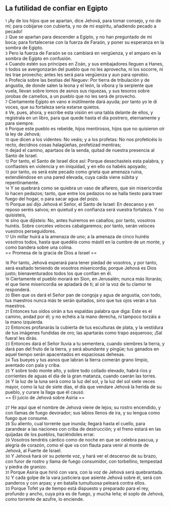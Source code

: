== La futilidad de confiar en Egipto ==

{{anchor|1}} <small>1</small> ¡Ay de los hijos que se apartan, dice Jehová, para tomar consejo, y no de mí; para cobijarse con cubierta, y no de mi espíritu, añadiendo pecado a pecado!<br>
{{anchor|2}} <small>2</small> Que se apartan para descender a Egipto, y no han preguntado de mi boca; para fortalecerse con la fuerza de Faraón, y poner su esperanza en la sombra de Egipto.<br>
{{anchor|3}} <small>3</small> Pero la fuerza de Faraón se os cambiará en vergüenza, y el amparo en la sombra de Egipto en confusión.<br>
{{anchor|4}} <small>4</small> Cuando estén sus príncipes en Zoán, y sus embajadores lleguen a Hanes,<br>
{{anchor|5}} <small>5</small> todos se avergonzarán del pueblo que no les aprovecha, ni los socorre, ni les trae provecho; antes les será para vergüenza y aun para oprobio.<br>
{{anchor|6}} <small>6</small> Profecía sobre las bestias del Neguev: Por tierra de tribulación y de angustia, de donde salen la leona y el león, la víbora y la serpiente que vuela, llevan sobre lomos de asnos sus riquezas, y sus tesoros sobre jorobas de camellos, a un pueblo que no les será de provecho.<br>
{{anchor|7}} <small>7</small> Ciertamente Egipto en vano e inútilmente dará ayuda; por tanto yo le di voces, que su fortaleza sería estarse quietos.<br>
{{anchor|8}} <small>8</small> Ve, pues, ahora, y escribe esta visión en una tabla delante de ellos, y regístrala en un libro, para que quede hasta el día postrero, eternamente y para siempre.<br>
{{anchor|9}} <small>9</small> Porque este pueblo es rebelde, hijos mentirosos, hijos que no quisieron oír la ley de Jehová;<br>
{{anchor|10}} <small>10</small> que dicen a los videntes: No veáis; y a los profetas: No nos profeticéis lo recto, decidnos cosas halagüeñas, profetizad mentiras;<br>
{{anchor|11}} <small>11</small> dejad el camino, apartaos de la senda, quitad de nuestra presencia al Santo de Israel.<br>
{{anchor|12}} <small>12</small> Por tanto, el Santo de Israel dice así: Porque desechasteis esta palabra, y confiasteis en violencia y en iniquidad, y en ello os habéis apoyado;<br>
{{anchor|13}} <small>13</small> por tanto, os será este pecado como grieta que amenaza ruina, extendiéndose en una pared elevada, cuya caída viene súbita y repentinamente.<br>
{{anchor|14}} <small>14</small> Y se quebrará como se quiebra un vaso de alfarero, que sin misericordia lo hacen pedazos; tanto, que entre los pedazos no se halla tiesto para traer fuego del hogar, o para sacar agua del pozo.<br>
{{anchor|15}} <small>15</small> Porque así dijo Jehová el Señor, el Santo de Israel: En descanso y en reposo seréis salvos; en quietud y en confianza será vuestra fortaleza. Y no quisisteis,<br>
{{anchor|16}} <small>16</small> sino que dijisteis: No, antes huiremos en caballos; por tanto, vosotros huiréis. Sobre corceles veloces cabalgaremos; por tanto, serán veloces vuestros perseguidores.<br>
{{anchor|17}} <small>17</small> Un millar huirá a la amenaza de uno; a la amenaza de cinco huiréis vosotros todos, hasta que quedéis como mástil en la cumbre de un monte, y como bandera sobre una colina.<br>
== Promesa de la gracia de Dios a Israel ==

{{anchor|18}} <small>18</small> Por tanto, Jehová esperará para tener piedad de vosotros, y por tanto, será exaltado teniendo de vosotros misericordia; porque Jehová es Dios justo; bienaventurados todos los que confían en él.<br>
{{anchor|19}} <small>19</small> Ciertamente el pueblo morará en Sion, en Jerusalén; nunca más llorarás; el que tiene misericordia se apiadará de ti; al oír la voz de tu clamor te responderá.<br>
{{anchor|20}} <small>20</small> Bien que os dará el Señor pan de congoja y agua de angustia, con todo, tus maestros nunca más te serán quitados, sino que tus ojos verán a tus maestros.<br>
{{anchor|21}} <small>21</small> Entonces tus oídos oirán a tus espaldas palabra que diga: Este es el camino, andad por él; y no echéis a la mano derecha, ni tampoco torzáis a la mano izquierda.<br>
{{anchor|22}} <small>22</small> Entonces profanarás la cubierta de tus esculturas de plata, y la vestidura de tus imágenes fundidas de oro; las apartarás como trapo asqueroso; ¡Sal fuera! les dirás.<br>
{{anchor|23}} <small>23</small> Entonces dará el Señor lluvia a tu sementera, cuando siembres la tierra, y dará pan del fruto de la tierra, y será abundante y pingüe; tus ganados en aquel tiempo serán apacentados en espaciosas dehesas.<br>
{{anchor|24}} <small>24</small> Tus bueyes y tus asnos que labran la tierra comerán grano limpio, aventado con pala y criba.<br>
{{anchor|25}} <small>25</small> Y sobre todo monte alto, y sobre todo collado elevado, habrá ríos y corrientes de aguas el día de la gran matanza, cuando caerán las torres.<br>
{{anchor|26}} <small>26</small> Y la luz de la luna será como la luz del sol, y la luz del sol siete veces mayor, como la luz de siete días, el día que vendare Jehová la herida de su pueblo, y curare la llaga que él causó.<br>
== El juicio de Jehová sobre Asiria ==

{{anchor|27}} <small>27</small> He aquí que el nombre de Jehová viene de lejos; su rostro encendido, y con llamas de fuego devorador; sus labios llenos de ira, y su lengua como fuego que consume.<br>
{{anchor|28}} <small>28</small> Su aliento, cual torrente que inunda; llegará hasta el cuello, para zarandear a las naciones con criba de destrucción; y el freno estará en las quijadas de los pueblos, haciéndoles errar.<br>
{{anchor|29}} <small>29</small> Vosotros tendréis cántico como de noche en que se celebra pascua, y alegría de corazón, como el que va con flauta para venir al monte de Jehová, al Fuerte de Israel.<br>
{{anchor|30}} <small>30</small> Y Jehová hará oír su potente voz, y hará ver el descenso de su brazo, con furor de rostro y llama de fuego consumidor, con torbellino, tempestad y piedra de granizo.<br>
{{anchor|31}} <small>31</small> Porque Asiria que hirió con vara, con la voz de Jehová será quebrantada.<br>
{{anchor|32}} <small>32</small> Y cada golpe de la vara justiciera que asiente Jehová sobre él, será con panderos y con arpas; y en batalla tumultuosa peleará contra ellos.<br>
{{anchor|33}} <small>33</small> Porque Tofet ya de tiempo está dispuesto y preparado para el rey, profundo y ancho, cuya pira es de fuego, y mucha leña; el soplo de Jehová, como torrente de azufre, lo enciende.<br>
